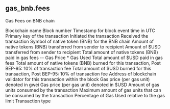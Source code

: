 ## gas_bnb.fees 
Gas Fees on BNB chain


<ParamField path="blockchain">
Blockchain name
</ParamField>
<ParamField path="block_number">
Block number
</ParamField>
<ParamField path="block_time">
Timestamp for block event time in UTC
</ParamField>
<ParamField path="tx_hash">
Primary key of the transaction
</ParamField>
<ParamField path="tx_sender">
Initiated the transaction
</ParamField>
<ParamField path="tx_receiver">
Received the transaction
</ParamField>
<ParamField path="native_token_symbol">
Symbol of native token (BNB) for the BNB chain
</ParamField>
<ParamField path="tx_amount_native">
Amount of native tokens (BNB) transferred from sender to recipient
</ParamField>
<ParamField path="tx_amount_usd">
Amount of $USD transferred from sender to recipient
</ParamField>
<ParamField path="tx_fee_native">
Total amount of native tokens (BNB) paid in gas fees -- Gas Price * Gas Used
</ParamField>
<ParamField path="tx_fee_usd">
Total amount of $USD paid in gas fees
</ParamField>
<ParamField path="burned_native">
Total amount of native tokens (BNB) burned for this transaction, Post BEP-95: 10% of transaction fee
</ParamField>
<ParamField path="burned_usd">
Total amount of $USD burned for this transaction, Post BEP-95: 10% of transaction fee
</ParamField>
<ParamField path="validator">
Address of blockchain validator for this transaction within the block
</ParamField>
<ParamField path="gas_price_gwei">
Gas price (per gas unit) denoted in gwei
</ParamField>
<ParamField path="gas_price_usd">
Gas price (per gas unit) denoted in $USD
</ParamField>
<ParamField path="gas_used">
Amount of gas units consumed by the transaction
</ParamField>
<ParamField path="gas_limit">
Maximum amount of gas units that can be consumed by the transaction
</ParamField>
<ParamField path="gas_usage_percent">
Percentage of Gas Used relative to the gas limit
</ParamField>
<ParamField path="transaction_type">
Transaction type
</ParamField>
